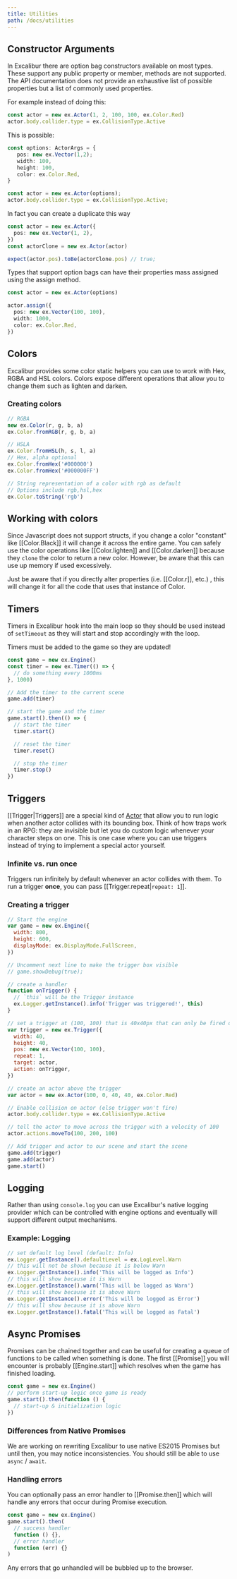 ```yaml
---
title: Utilities
path: /docs/utilities
---
```


## Constructor Arguments

In Excalibur there are option bag constructors available on most types. These support any public property or member, methods are not supported. The API documentation does not provide an exhaustive list of possible properties but a list of commonly used properties.

For example instead of doing this:

```typescript
const actor = new ex.Actor(1, 2, 100, 100, ex.Color.Red)
actor.body.collider.type = ex.CollisionType.Active
```

This is possible:

```typescript
const options: ActorArgs = {
   pos: new ex.Vector(1,2);
   width: 100,
   height: 100,
   color: ex.Color.Red,
}

const actor = new ex.Actor(options);
actor.body.collider.type = ex.CollisionType.Active;
```

In fact you can create a duplicate this way

```typescript
const actor = new ex.Actor({
  pos: new ex.Vector(1, 2),
})
const actorClone = new ex.Actor(actor)

expect(actor.pos).toBe(actorClone.pos) // true;
```

Types that support option bags can have their properties mass assigned using the assign method.

```typescript
const actor = new ex.Actor(options)

actor.assign({
  pos: new ex.Vector(100, 100),
  width: 1000,
  color: ex.Color.Red,
})
```

## Colors

Excalibur provides some color static helpers you can use to work with Hex, RGBA and HSL colors. Colors expose different operations that allow you to change them such as lighten and darken.

### Creating colors

```js
// RGBA
new ex.Color(r, g, b, a)
ex.Color.fromRGB(r, g, b, a)

// HSLA
ex.Color.fromHSL(h, s, l, a)
// Hex, alpha optional
ex.Color.fromHex('#000000')
ex.Color.fromHex('#000000FF')

// String representation of a color with rgb as default
// Options include rgb,hsl,hex
ex.Color.toString('rgb')
```

## Working with colors

Since Javascript does not support structs, if you change a color "constant" like [[Color.Black]]
it will change it across the entire game. You can safely use the color operations
like [[Color.lighten]] and [[Color.darken]] because they `clone` the color to
return a new color. However, be aware that this can use up memory if used excessively.

Just be aware that if you directly alter properties (i.e. [[Color.r]], etc.) , this will change it
for all the code that uses that instance of Color.

## Timers

Timers in Excalibur hook into the main loop so they should be used instead of `setTimeout` as they will
start and stop accordingly with the loop.

<Note>

Timers must be added to the game so they are updated!

</Note>

```js
const game = new ex.Engine()
const timer = new ex.Timer(() => {
  // do something every 1000ms
}, 1000)

// Add the timer to the current scene
game.add(timer)

// start the game and the timer
game.start().then(() => {
  // start the timer
  timer.start()

  // reset the timer
  timer.reset()

  // stop the timer
  timer.stop()
})
```

## Triggers

[[Trigger|Triggers]] are a special kind of [Actor](/docs/actors) that allow you to run logic when another actor collides with its bounding box. Think of how traps work in an RPG: they are invisible but let you do custom logic whenever your character steps on one. This is one case where you can use triggers instead of trying to implement a special actor yourself.

### Infinite vs. run once

Triggers run infinitely by default whenever an actor collides with them. To run a trigger **once**, you can pass [[Trigger.repeat|`repeat: 1`]].

### Creating a trigger

```js
// Start the engine
var game = new ex.Engine({
  width: 800,
  height: 600,
  displayMode: ex.DisplayMode.FullScreen,
})

// Uncomment next line to make the trigger box visible
// game.showDebug(true);

// create a handler
function onTrigger() {
  // `this` will be the Trigger instance
  ex.Logger.getInstance().info('Trigger was triggered!', this)
}

// set a trigger at (100, 100) that is 40x40px that can only be fired once
var trigger = new ex.Trigger({
  width: 40,
  height: 40,
  pos: new ex.Vector(100, 100),
  repeat: 1,
  target: actor,
  action: onTrigger,
})

// create an actor above the trigger
var actor = new ex.Actor(100, 0, 40, 40, ex.Color.Red)

// Enable collision on actor (else trigger won't fire)
actor.body.collider.type = ex.CollisionType.Active

// tell the actor to move across the trigger with a velocity of 100
actor.actions.moveTo(100, 200, 100)

// Add trigger and actor to our scene and start the scene
game.add(trigger)
game.add(actor)
game.start()
```

## Logging

Rather than using `console.log` you can use Excalibur's native logging provider which can be controlled
with engine options and eventually will support different output mechanisms.

### Example: Logging

```js
// set default log level (default: Info)
ex.Logger.getInstance().defaultLevel = ex.LogLevel.Warn
// this will not be shown because it is below Warn
ex.Logger.getInstance().info('This will be logged as Info')
// this will show because it is Warn
ex.Logger.getInstance().warn('This will be logged as Warn')
// this will show because it is above Warn
ex.Logger.getInstance().error('This will be logged as Error')
// this will show because it is above Warn
ex.Logger.getInstance().fatal('This will be logged as Fatal')
```

## Async Promises

Promises can be chained together and can be useful for creating a queue
of functions to be called when something is done.
The first [[Promise]] you will encounter is probably [[Engine.start]]
which resolves when the game has finished loading.

```js
const game = new ex.Engine()
// perform start-up logic once game is ready
game.start().then(function () {
  // start-up & initialization logic
})
```

### Differences from Native Promises

We are working on rewriting Excalibur to use native ES2015 Promises but until then,
you may notice inconsistencies. You should still be able to use `async` / `await`.

### Handling errors

You can optionally pass an error handler to [[Promise.then]] which will handle
any errors that occur during Promise execution.

```js
const game = new ex.Engine()
game.start().then(
  // success handler
  function () {},
  // error handler
  function (err) {}
)
```

Any errors that go unhandled will be bubbled up to the browser.
